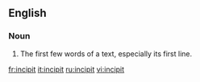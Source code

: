 ==English==
{{wikipedia}}
===Noun===
{{en-noun}}
#The first few words of a text, especially its first line.

[[fr:incipit]]
[[it:incipit]]
[[ru:incipit]]
[[vi:incipit]]